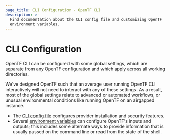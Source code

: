 ```yaml
---
page_title: CLI Configuration - OpenTF CLI
description: >-
  Find documentation about the CLI config file and customizing OpenTF
  environment variables.
---
```


# CLI Configuration

OpenTF CLI can be configured with some global settings, which are separate
from any OpenTF configuration and which apply across all working directories.

We've designed OpenTF such that an average user running OpenTF CLI
interactively will not need to interact with any of these settings. As a result,
most of the global settings relate to advanced or automated workflows, or
unusual environmental conditions like running OpenTF on an airgapped
instance.

- The [CLI config file](/opentf/cli/config/config-file) configures provider
  installation and security features.
- Several [environment variables](/opentf/cli/config/environment-variables) can
  configure OpenTF's inputs and outputs; this includes some alternate ways to
  provide information that is usually passed on the command line or read from
  the state of the shell.
